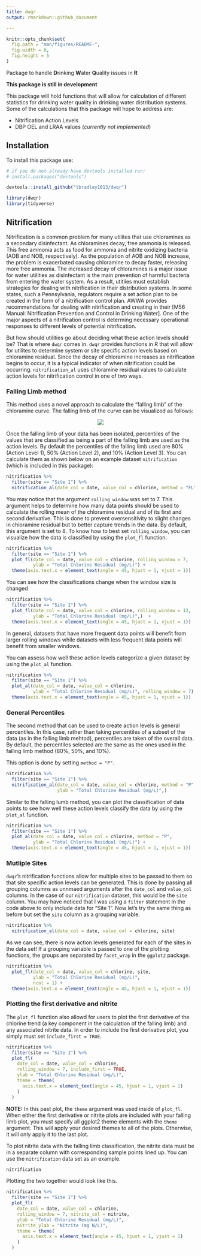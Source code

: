 ```yaml
---
title: dwqr
output: rmarkdown::github_document

---
```


```r
knitr::opts_chunk$set(
  fig.path = "man/figures/README-",
  fig.width = 8,
  fig.height = 5
)

```

Package to handle **D**rinking **W**ater **Q**uality issues in **R**

**This package is still in development**

This package will hold functions that will allow for calculation of different statistics for drinking water quality in drinking water distribution systems. Some of the calculations that this package will hope to address are:

* Nitrification Action Levels 
* DBP OEL and LRAA values (*currently not implemented*)


## Installation

To install this package use:

```r
# if you do not already have devtools installed run:
# install.packages("devtools")

devtools::install_github("tbradley1013/dwqr")

```


```r
library(dwqr)
library(tidyverse)
```

## Nitrification

Nitrification is a common problem for many utilites that use chloramines as a secondary disinfectant. As chloramines decay, free ammonia is released. This free ammonia acts as food for ammonia and nitrite oxidizing bacteria (AOB and NOB, respectively). As the population of AOB and NOB increase, the problem is exacerbated causing chloramine to decay faster, releasing more free ammonia. The increased decay of chloramines is a major issue for water utilities as disinfectant is the main prevention of harmful bacteria from entering the water system. As a result, utitlies must establish strategies for dealing with nitrification in their distribution systems. In some states, such a Pennsylvania, regulators require a set action plan to be created in the form of a nitrification control plan. AWWA provides recommendations for dealing with nitrification and creating in their [M56 Manual: Nitrification Prevention and Control in Drinking Water]. One of the major aspects of a nitrification control is determing necessary operational responses to different levels of potential nitrification. 

But how should utilities go about deciding what these action levels should be? That is where `dwqr` comes in. `dwqr` provides functions in R that will allow for utilites to determine system or site specific action levels based on chloramine residual. Since the decay of chloramine increases as nitrification begins to occur, it is a typical indicator of when nitrification could be occurring. `nitrification_al` uses chloramine residual values to calculate action levels for nitrification control in one of two ways. 

### Falling Limb method 

This method uses a novel approach to calculate the "falling limb" of the chloramine curve. The falling limb of the curve can be visualized as follows:
    
<center>
![](inst/image/README-fl-visual.png)
</center>
  
  Once the falling limb of your data has been isolated, percentiles of the values that are classified as being a part of the falling limb are used as the action levels. By default the percentiles of the falling limb used are 80% (Action Level 1), 50% (Action Level 2), and 10% (Action Level 3). You can calculate them as shown below on an example dataset `nitrification` (which is included in this package):
  
```r
nitrification %>% 
  filter(site == "Site 1") %>% 
  nitrification_al(date_col = date, value_col = chlorine, method = "FL", rolling_window = 7)
```

You may notice that the argument `rolling_window` was set to 7. This argument helps to determine how many data points should be used to calculate the rolling mean of the chloramine residual and of its first and second derivative. This is done to prevent oversensitivity to slight changes in chloramine residual but to better capture trends in the data. By default, this argument is set to 8. To know how to best set `rolling_window`, you can visualize how the data is classified by using the `plot_fl` function. 

```r
nitrification %>% 
  filter(site == "Site 1") %>% 
  plot_fl(date_col = date, value_col = chlorine, rolling_window = 7,
          ylab = "Total Chlorine Residual (mg/L)") + 
  theme(axis.text.x = element_text(angle = 45, hjust = 1, vjust = 1))
```

You can see how the classifications change when the window size is changed

```r
nitrification %>% 
  filter(site == "Site 1") %>% 
  plot_fl(date_col = date, value_col = chlorine, rolling_window = 12, 
          ylab = "Total Chlorine Residual (mg/L)",)  + 
  theme(axis.text.x = element_text(angle = 45, hjust = 1, vjust = 1))

```


In general, datasets that have more frequent data points will benefit from larger rolling windows while datasets with less frequent data points will benefit from smaller windows. 

You can assess how well these action levels categorize a given dataset by using the `plot_al` function. 

```r
nitrification %>% 
  filter(site == "Site 1") %>% 
  plot_al(date_col = date, value_col = chlorine, 
          ylab = "Total Chlorine Residual (mg/L)", rolling_window = 7) + 
  theme(axis.text.x = element_text(angle = 45, hjust = 1, vjust = 1))

```


### General Percentiles

The second method that can be used to create action levels is general percentiles. In this case, rather than taking percentiles of a subset of the data (as in the falling limb mehtod), percentiles are taken of the overall data. By default, the percentiles selected are the same as the ones used in the falling limb method (80%, 50%, and 10%). 

This option is done by setting `method = "P"`.

```r
nitrification %>% 
  filter(site == "Site 1") %>% 
  nitrification_al(date_col = date, value_col = chlorine, method = "P",
                   ylab = "Total Chlorine Residual (mg/L)",)
```

Similar to the falling lumb method, you can plot the classification of data points to see how well these action levels classify the data by using the `plot_al` function. 

```r
nitrification %>% 
  filter(site == "Site 1") %>% 
  plot_al(date_col = date, value_col = chlorine, method = "P",
          ylab = "Total Chlorine Residual (mg/L)") + 
  theme(axis.text.x = element_text(angle = 45, hjust = 1, vjust = 1))

```



### Mutliple Sites

`dwqr`'s nitrification functions allow for multiple sites to be passed to them so that site specific action levels can be generated. This is done by passing all grouping columns as unnmaed arguments after the `date_col` and `value_col` columns. In the case of our `nitrification` dataset, this would be the `site` column. You may have noticed that I was using a `filter` statement in the code above to only include data for "Site 1". Now let's try the same thing as before but set the `site` column as a grouping variable. 

```r
nitrification %>% 
  nitrification_al(date_col = date, value_col = chlorine, site)

```

As we can see, there is now action levels generated for each of the sites in the data set! If a grouping variable is passed to one of the plotting functions, the groups are separated by `facet_wrap` in the `ggplot2` package. 


```r
nitrification %>% 
  plot_fl(date_col = date, value_col = chlorine, site,
          ylab = "Total Chlorine Residual (mg/L)",
          ncol = 1) + 
  theme(axis.text.x = element_text(angle = 45, hjust = 1, vjust = 1))

```


### Plotting the first derivative and nitrite

The `plot_fl` function also allowd for users to plot the first derivative of the chlorine trend (a key component in the calculation of the falling limb) and any associated nitrite data. In order to include the first derivative plot, you simply must set `include_first = TRUE`. 

```r
nitrification %>% 
  filter(site == "Site 1") %>% 
  plot_fl(
    date_col = date, value_col = chlorine, 
    rolling_window = 7, include_first = TRUE,
    ylab = "Total Chlorine Residual (mg/L)",
    theme = theme(
      axis.text.x = element_text(angle = 45, hjust = 1, vjust = 1)
    )
  )

```

**NOTE:** In this past plot, the `theme` argument was used inside of `plot_fl`. When either the first derivative or nitrite plots are included with your falling limb plot, you must specify all ggplot2 theme elements with the `theme` argument. This will apply your desired themes to all of the plots. Otherwise, it will only apply it to the last plot. 


To plot nitrite data with the falling limb classification, the nitrite data must be in a separate column with corresponding sample points lined up. You can use the `nitrification` data set as an example. 

```r
nitrification
```

Plotting the two together would look like this. 

```r
nitrification %>% 
  filter(site == "Site 1") %>% 
  plot_fl(
    date_col = date, value_col = chlorine, 
    rolling_window = 7, nitrite_col = nitrite,
    ylab = "Total Chlorine Residual (mg/L)",
    nitrite_ylab = "Nitrite (mg N/L)",
    theme = theme(
      axis.text.x = element_text(angle = 45, hjust = 1, vjust = 1)
    )
  )
```
